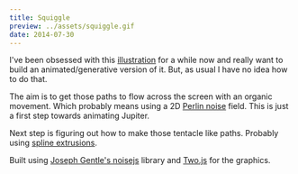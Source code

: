 ---
title: Squiggle
preview: ../assets/squiggle.gif
date: 2014-07-30
---

<CodePen hash="kdFsh" title="Squiggle" height="268" defaultTab="result" />

I've been obsessed with this [illustration](https://dribbble.com/shots/1128300-Jupiter-Study-no-01) for a while now and really want to build an animated/generative version of it. But, as usual I have no idea how to do that.

The aim is to get those paths to flow across the screen with an organic movement. Which probably means using a 2D [Perlin noise](http://en.wikipedia.org/wiki/Perlin_noise) field. This is just a first step towards animating Jupiter.

Next step is figuring out how to make those tentacle like paths. Probably using [spline extrusions](http://marcinignac.com/blog/cindermedusae-making-generative-creatures/mesh05.html).

Built using [Joseph Gentle's noisejs](https://github.com/josephg/noisejs) library and [Two.js](http://jonobr1.github.io/two.js) for the graphics.
